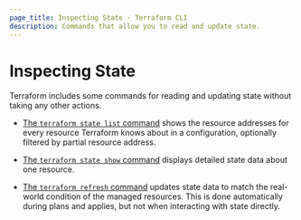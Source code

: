 ```yaml
---
page_title: Inspecting State - Terraform CLI
description: Commands that allow you to read and update state.
---
```


# Inspecting State

Terraform includes some commands for reading and updating state without taking
any other actions.

- [The `terraform state list` command](/cli/commands/state/list)
  shows the resource addresses for every resource Terraform knows about in a
  configuration, optionally filtered by partial resource address.

- [The `terraform state show` command](/cli/commands/state/show)
  displays detailed state data about one resource.

- [The `terraform refresh` command](/cli/commands/refresh) updates
  state data to match the real-world condition of the managed resources. This is
  done automatically during plans and applies, but not when interacting with
  state directly.
